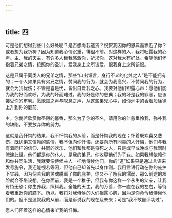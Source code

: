```yaml
---
---
---
```

title: 四
---

可是他们想得到些什么好处呢？是否想向我道贺？祝贺我因你的恩典而靠近了你？或者想为我祈祷？因为知道我心情沉重，徘徊不前。对这样的人，我将吐露我的心声。主、我的天主，有许多人替我感激你，祈求你，这对我大有好处。希望他们怀抱着兄弟之情，按照你的圣训，爱我身上之所该爱，恨我身上之所该恨。

这是只属于同类人的兄弟之情，那些“口出诳言，身行不义的化外之人”是不能拥有的；一个人如果具有弟兄之情，赞同我的行为，就会为我高兴，不赞同我的行为，就会为我忧伤；不管是喜是忧，皆出自爱我之心。我要对他们袒露心声：愿他们能为我的好而欢呼，为我的坏而难过。我的好是你的恩典；我的坏是我的罪恶，应该接受你的审判。愿歌颂之声与叹息之声，从这些弟兄心中，如你炉中的香烟般徐徐上升到你的庭前。

主，你倘若欣赏你圣殿的馨香，那么为了你的圣名，请用你的仁慈垂怜我，弥补我的缺陷，不要放弃你的努力。

这就是我忏悔的结果，我不忏悔我的从前，而是忏悔我的现在；怀着既欢喜又悲伤、既忧惧又信赖的感情，我不但向你忏悔，还要向所有同类的人忏悔，他们与我有着同样的信仰、共同的欢乐，他们和我都是将死之人，只是或早或晚或与我同时流连此世。他们都是你的仆人、是我的弟兄，你收容他们为子女。如果我想依赖你和你共同生活，我就要像侍候主人一样地侍候他们。你的“道”如果只是通过言语来发号施令，我还能视若等闲，但他自己却首先以身作则。我用言语行动在你的庇护下实践，因为倘若我的灵魂脱离了你的庇护，你又不了解我的懦弱，那么前途的艰险就会不堪设想。在你面前，我是一个稚子，但我有你这样一个永生的父亲，让我有恃无恐；你生养我，照料我。全能的天主，我的万善，你一直在我的左右，等待着我重返你的膝下。所以，我将对我侍候的人们袒露心胸，因为是你命令我侍候他们的。但不是追叙我的从前，而是诉说我的现在及未来；可是“我不敢自评功过”。

愿人们怀着这样的心情来听我的忏悔。